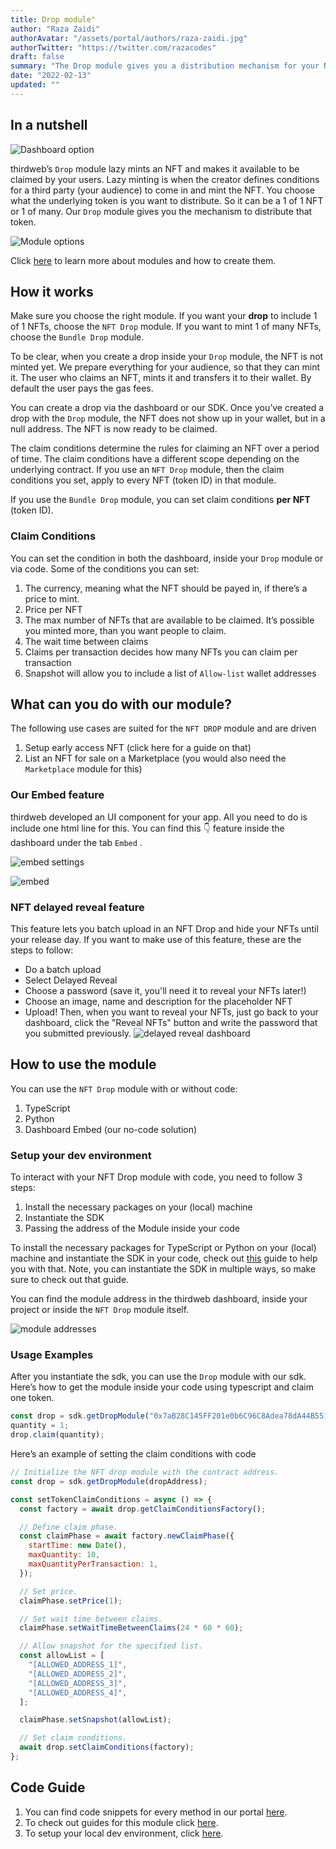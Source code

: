 ```yaml
---
title: Drop module"
author: "Raza Zaidi"
authorAvatar: "/assets/portal/authors/raza-zaidi.jpg"
authorTwitter: "https://twitter.com/razacodes"
draft: false
summary: "The Drop module gives you a distribution mechanism for your NFTs."
date: "2022-02-13"
updated: ""
---
```


## In a nutshell

![Dashboard option](/assets/portal/learn/drop/dashboard.png)

thirdweb’s `Drop` module lazy mints an NFT and makes it available to be claimed by your users. Lazy minting is when the creator defines conditions for a third party (your audience) to come in and mint the NFT. You choose what the underlying token is you want to distribute. So it can be a 1 of 1 NFT or 1 of many. Our `Drop` module gives you the mechanism to distribute that token.

![Module options](/assets/portal/learn/drop/options.png)

Click [here](/learn/modules) to learn more about modules and how to create them.

## How it works

Make sure you choose the right module. If you want your **drop** to include 1 of 1 NFTs, choose the `NFT Drop` module. If you want to mint 1 of many NFTs, choose the `Bundle Drop` module.

To be clear, when you create a drop inside your `Drop` module, the NFT is not minted yet. We prepare everything for your audience, so that they can mint it. The user who claims an NFT, mints it and transfers it to their wallet. By default the user pays the gas fees.

You can create a drop via the dashboard or our SDK. Once you’ve created a drop with the `Drop` module, the NFT does not show up in your wallet, but in a null address. The NFT is now ready to be claimed.

The claim conditions determine the rules for claiming an NFT over a period of time. The claim conditions have a different scope depending on the underlying contract. If you use an `NFT Drop` module, then the claim conditions you set, apply to every NFT (token ID) in that module.

If you use the `Bundle Drop` module, you can set claim conditions **per NFT** (token ID).

### Claim Conditions

You can set the condition in both the dashboard, inside your `Drop` module or via code. Some of the conditions you can set:

1. The currency, meaning what the NFT should be payed in, if there’s a price to mint.
2. Price per NFT
3. The max number of NFTs that are available to be claimed. It’s possible you minted more, than you want people to claim.
4. The wait time between claims
5. Claims per transaction decides how many NFTs you can claim per transaction
6. Snapshot will allow you to include a list of `Allow-list` wallet addresses

## What can you do with our module?

The following use cases are suited for the `NFT DROP` module and are driven

1. Setup early access NFT (click here for a guide on that)
2. List an NFT for sale on a Marketplace (you would also need the `Marketplace` module for this)

### Our Embed feature

thirdweb developed an UI component for your app. All you need to do is include one html line for this. You can find this 👇 feature inside the dashboard under the tab `Embed` .

![embed settings](/assets/portal/learn/drop/embed-example.png)

![embed](/assets/portal/learn/drop/embed.png)

### NFT delayed reveal feature
This feature lets you batch upload in an NFT Drop and hide your NFTs until your release day.
If you want to make use of this feature, these are the steps to follow:
- Do a batch upload
- Select Delayed Reveal
- Choose a password (save it, you'll need it to reveal your NFTs later!)
- Choose an image, name and description for the placeholder NFT
- Upload!
Then, when you want to reveal your NFTs, just go back to your dashboard, click the "Reveal NFTs" button and write the password that you submitted previously. 
![delayed reveal dashboard](/assets/portal/learn/drop/delayed.png)

## How to use the module

You can use the `NFT Drop` module with or without code:

1. TypeScript
2. Python
3. Dashboard Embed (our no-code solution)

### Setup your dev environment

To interact with your NFT Drop module with code, you need to follow 3 steps:

1. Install the necessary packages on your (local) machine
2. Instantiate the SDK
3. Passing the address of the Module inside your code

To install the necessary packages for TypeScript or Python on your (local) machine and instantiate the SDK in your code, check out [this](https://portal.thirdweb.com/learn/connect-to-blockchain) guide to help you with that. Note, you can instantiate the SDK in multiple ways, so make sure to check out that guide.

You can find the module address in the thirdweb dashboard, inside your project or inside the `NFT Drop` module itself.

![module addresses](/assets/portal/learn/drop/module-addresses.png)

### Usage Examples

After you instantiate the sdk, you can use the `Drop` module with our sdk. Here’s how to get the module inside your code using typescript and claim one token.

```jsx
const drop = sdk.getDropModule("0x7aB28C145FF201e0b6C96C8Adea78dA44B551d72");
quantity = 1;
drop.claim(quantity);
```

Here’s an example of setting the claim conditions with code

```jsx
// Initialize the NFT drop module with the contract address.
const drop = sdk.getDropModule(dropAddress);

const setTokenClaimConditions = async () => {
  const factory = await drop.getClaimConditionsFactory();

  // Define claim phase.
  const claimPhase = await factory.newClaimPhase({
    startTime: new Date(),
    maxQuantity: 10,
    maxQuantityPerTransaction: 1,
  });

  // Set price.
  claimPhase.setPrice(1);

  // Set wait time between claims.
  claimPhase.setWaitTimeBetweenClaims(24 * 60 * 60);

  // Allow snapshot for the specified list.
  const allowList = [
    "[ALLOWED_ADDRESS_1]",
    "[ALLOWED_ADDRESS_2]",
    "[ALLOWED_ADDRESS_3]",
    "[ALLOWED_ADDRESS_4]",
  ];

  claimPhase.setSnapshot(allowList);

  // Set claim conditions.
  await drop.setClaimConditions(factory);
};
```

## Code Guide

1. You can find code snippets for every method in our portal [here](/portal/learn/code-examples/nft-drop).
2. To check out guides for this module click [here](portal/guides/nft-drop).
3. To setup your local dev environment, click [here](/portal/guides/sdk-guide).

<MdxNavigation>
  <MdxNavigationItem
    href="/portal/learn/modules/marketplace"
    title="Marketplace"
  />
  <MdxNavigationItem href="/portal/learn/modules/pack" title="Pack" next />
</MdxNavigation>
